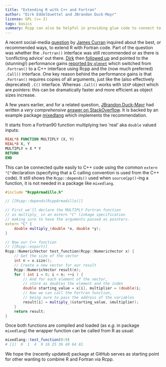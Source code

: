 ```yaml
---
title: "Extending R with C++ and Fortran"
author: "Dirk Eddelbuettel and JBrandon Duck-Mayr"
license: GPL (>= 2)
tags: basics
summary: Rcpp can also be helpful in providing glue code to connect to Fortran.
---
```


A recent social-media
[question](https://mastodon.social/@ProfJamesCurran@mastodon.nz/109770574777963511) by [James
Curran](https://profiles.auckland.ac.nz/j-curran) inquired about the best, or recommended ways, to
extend R with Fortran code. Part of the question was whether the `.Fortran()` interface was still
recommended or as there is 'conflicting advice' out there.  [Dirk](https://dirk.eddelbuettel.com)
then [followed up](https://mastodon.social/@eddelbuettel/109772801398410192) and pointed to the
(stunning!)  performance gains [reported by
`glmnet`](https://cran.r-project.org/web/packages/glmnet/news/news.html) which switched from
`.Fortran()` to a C++ interface using Rcpp and the (now much preferred) `.Call()` interface.  One
key reason behind the performance gains is that `.Fortran()` requires copies of all arguments, just
like the (also effectively deprecated) `.C()` interface.  Whereas `.Call()` works with `SEXP` object
which are _pointers_: this can be dramatically faster and more efficient as object sizes increase.

A few years earlier, and for a related question, [JBrandon Duck-Mayr](https://jbduckmayr.com/) had written a _very comprehensive_
[answer on StackOverflow](https://stackoverflow.com/questions/31396802/integrate-fortran-c-with-r).
It is backed by an example package [mixedlang](https://github.com/duckmayr/mixedlang) which
implements the recommendation. 

It starts from a Fortran90 function multiplying two 'real' aka `double` valued inputs:

```f
REAL*8 FUNCTION MULTIPLY (X, Y) 
REAL*8 X, Y
MULTIPLY = X * Y
RETURN
END
```

This can be connected quite easily to C++ code using the common `extern "C"`declaration (specifying
that a C calling convention is used from the C++ code).  It still shows the  `Rcpp::depends()` used
when `sourceCpp()`-ing a function, it is not needed in a package like `mixedlang`.

```cpp
#include "RcppArmadillo.h"

// [[Rcpp::depends(RcppArmadillo)]]

// First we'll declare the MULTIPLY Fortran function
// as multiply_ in an extern "C" linkage specification
// making sure to have the arguments passed as pointers.
extern "C" {
    double multiply_(double *x, double *y);
}

// Now our C++ function
// [[Rcpp::export]]
Rcpp::NumericVector test_function(Rcpp::NumericVector x) {
    // Get the size of the vector
    int n = x.size();
    // Create a new vector for our result
    Rcpp::NumericVector result(n);
    for ( int i = 0; i < n; ++i ) {
        // And for each element of the vector,
        // store as doubles the element and the index
        double starting_value = x[i], multiplier = (double)i;
        // Now we can call the Fortran function,
        // being sure to pass the address of the variables
        result[i] = multiply_(&starting_value, &multiplier);
    }
    return result;
}
```

Once both functions are compiled and loaded (as _e.g._ in package `mixedlang`) the wrapper function
can be called from R as usual:

```r
mixedlang::test_function(0:9)
# [1]  0  1  4  9 16 25 36 49 64 81
```

We hope the (recently updated) package at GitHub serves as starting point for other wanting to
combine R and Fortran via Rcpp.


